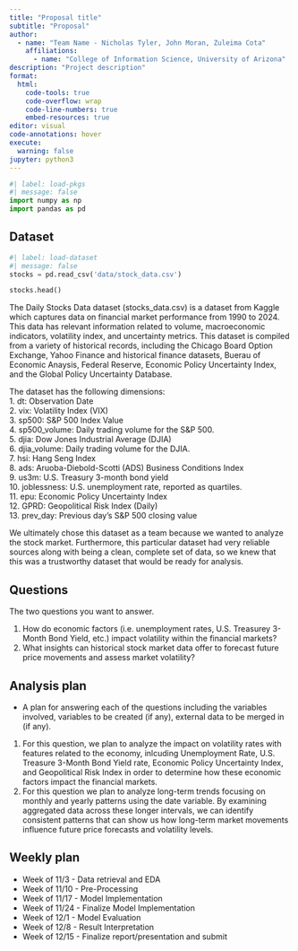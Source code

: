 ```yaml
---
title: "Proposal title"
subtitle: "Proposal"
author: 
  - name: "Team Name - Nicholas Tyler, John Moran, Zuleima Cota"
    affiliations:
      - name: "College of Information Science, University of Arizona"
description: "Project description"
format:
  html:
    code-tools: true
    code-overflow: wrap
    code-line-numbers: true
    embed-resources: true
editor: visual
code-annotations: hover
execute:
  warning: false
jupyter: python3
---
```


```python
#| label: load-pkgs
#| message: false
import numpy as np
import pandas as pd 
```

## Dataset

```python
#| label: load-dataset
#| message: false
stocks = pd.read_csv('data/stock_data.csv')

stocks.head()
```
The Daily Stocks Data dataset (stocks_data.csv) is a dataset from Kaggle which captures data on financial market performance from 1990 to 2024. This data has relevant 
information related to volume, macroeconomic indicators, volatility index, and uncertainty metrics. This dataset is compiled from a variety of historical records, 
including the Chicago Board Option Exchange, Yahoo Finance and historical finance datasets, Buerau of Economic Anaysis, Federal Reserve, Economic Policy Uncertainty Index, 
and the Global Policy Uncertainty Database.

The dataset has the following dimensions:\
  1. dt: Observation Date\
  2. vix: Volatility Index (VIX)\
  3. sp500: S&P 500 Index Value\
  4. sp500_volume: Daily trading volume for the S&P 500.\
  5. djia: Dow Jones Industrial Average (DJIA)\
  6. djia_volume: Daily trading volume for the DJIA.\
  7. hsi: Hang Seng Index\
  8. ads: Aruoba-Diebold-Scotti (ADS) Business Conditions Index\
  9. us3m: U.S. Treasury 3-month bond yield\
  10. joblessness: U.S. unemployment rate, reported as quartiles.\
  11. epu: Economic Policy Uncertainty Index\
  12. GPRD: Geopolitical Risk Index (Daily)\
  13. prev_day: Previous day’s S&P 500 closing value\

We ultimately chose this dataset as a team because we wanted to analyze the stock market. Furthermore, this particular dataset had very reliable sources along with being a clean, complete set of data, so we knew that this was a trustworthy dataset that would be ready for analysis.


## Questions

The two questions you want to answer.

1. How do economic factors (i.e. unemployment rates, U.S. Treasurey 3-Month Bond Yield, etc.) impact volatility within the financial markets?
2. What insights can historical stock market data offer to forecast future price movements and assess market volatility?

## Analysis plan

-   A plan for answering each of the questions including the variables involved, variables to be created (if any), external data to be merged in (if any).

1. For this question, we plan to analyze the impact on volatility rates with features related to the economy, inlcuding Unemployment Rate, 
U.S. Treasure 3-Month Bond Yield rate, Economic Policy Uncertainty Index, and Geopolitical Risk Index in order to determine how these economic factors impact
the financial markets.
2. For this question we plan to analyze long-term trends focusing on monthly and yearly patterns using the date variable. By examining aggregated data across these longer intervals, we can identify consistent patterns that can show us how long-term market movements influence future price forecasts and volatility levels.

## Weekly plan

* Week of 11/3 - Data retrieval and EDA
* Week of 11/10 - Pre-Processing
* Week of 11/17 - Model Implementation
* Week of 11/24 - Finalize Model Implementation
* Week of 12/1 - Model Evaluation
* Week of 12/8 - Result Interpretation
* Week of 12/15 - Finalize report/presentation and submit




